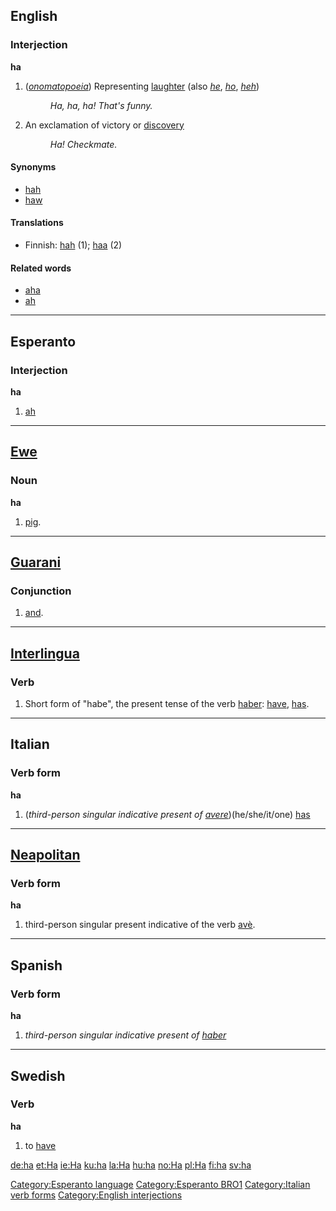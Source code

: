 ==English==
===Interjection===
'''ha'''
# (''[[onomatopoeia]]'') Representing [[laughter]] (also ''[[he]]'', ''[[ho]]'', ''[[heh]]'')
#: ''Ha, ha, ha!  That's funny.''
# An exclamation of victory or [[discovery]]
#: ''Ha! Checkmate.''

==== Synonyms ====
* [[hah]]
* [[haw]]

==== Translations ====
*Finnish: [[hah]] (1); [[haa]] (2)

==== Related words ====
*[[aha]]
*[[ah]]

-----
==Esperanto==
===Interjection===
'''ha'''
# [[ah]]
[[Category:Esperanto language]]
[[Category:Esperanto BRO1]]
----
==[[Ewe]]==
===Noun===
'''ha'''

#[[pig]].
----
==[[Guarani]]==
===Conjunction===
# [[and]].

----
==[[Interlingua]]==
===Verb===
# Short form of "habe", the present tense of the verb [[haber]]: [[have]], [[has]].

----
==Italian==
===Verb form===
'''ha'''

# (''third-person singular indicative present of [[avere]]'')(he/she/it/one) [[has]]
[[Category:Italian verb forms]]
----
==[[Neapolitan]]==
===Verb form===
'''ha'''
# third-person singular present indicative of the verb [[avè]].

----

==Spanish==
===Verb form===
'''ha'''

# ''third-person singular indicative present of [[haber]]''

----
==Swedish=={{sv-verb|ha|har|hade|haft|&nbsp;|havande|&nbsp;}}
===Verb===
'''ha''' 

# to [[have]]





[[Category:English interjections]]

[[de:ha]]
[[et:Ha]]
[[ie:Ha]]
[[ku:ha]]
[[la:Ha]]
[[hu:ha]]
[[no:Ha]]
[[pl:Ha]]
[[fi:ha]]
[[sv:ha]]